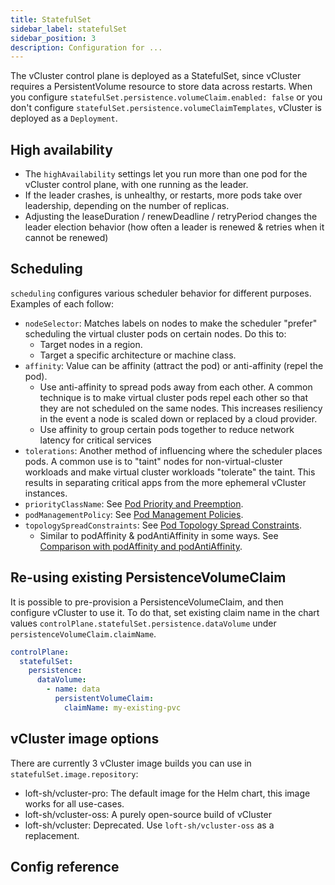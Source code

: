 ```yaml
---
title: StatefulSet
sidebar_label: statefulSet
sidebar_position: 3
description: Configuration for ...
---
```



The vCluster control plane is deployed as a StatefulSet, since vCluster requires a PersistentVolume resource to store data across restarts. When you configure `statefulSet.persistence.volumeClaim.enabled: false` or you don't configure `statefulSet.persistence.volumeClaimTemplates`,  vCluster is deployed as a `Deployment`.

## High availability

- The `highAvailability` settings let you run more than one pod for the vCluster control plane, with one running as the leader.
- If the leader crashes, is unhealthy, or restarts, more pods take over leadership, depending on the number of replicas.
- Adjusting the leaseDuration / renewDeadline / retryPeriod changes the leader election behavior (how often a leader is renewed & retries when it cannot be renewed)

## Scheduling

`scheduling` configures various scheduler behavior for different purposes. Examples of each follow:
- `nodeSelector`: Matches labels on nodes to make the scheduler "prefer" scheduling the virtual cluster pods on certain nodes. Do this to:
  - Target nodes in a region.
  - Target a specific architecture or machine class.
- `affinity`: Value can be affinity (attract the pod) or anti-affinity (repel the pod).
  - Use anti-affinity to spread pods away from each other. A common technique is to make virtual cluster pods repel each other so that they are not scheduled on the same nodes. This increases resiliency in the event a node is scaled down or replaced by a cloud provider.
  - Use affinity to group certain pods together to reduce network latency for critical services
- `tolerations`: Another method of influencing where the scheduler places pods. A common use is to "taint" nodes for non-virtual-cluster workloads and make virtual cluster workloads "tolerate" the taint. This results in separating critical apps from the more ephemeral vCluster instances.
- `priorityClassName`: See [Pod Priority and Preemption](https://kubernetes.io/docs/concepts/scheduling-eviction/pod-priority-preemption/).
- `podManagementPolicy`: See [Pod Management Policies](https://kubernetes.io/docs/concepts/workloads/controllers/statefulset/#pod-management-policies).
- `topologySpreadConstraints`: See [Pod Topology Spread Constraints](https://kubernetes.io/docs/concepts/scheduling-eviction/topology-spread-constraints/).
  - Similar to podAffinity & podAntiAffinity in some ways. See [Comparison with podAffinity and podAntiAffinity](https://kubernetes.io/docs/concepts/scheduling-eviction/topology-spread-constraints/#comparison-with-podaffinity-podantiaffinity).

## Re-using existing PersistenceVolumeClaim
It is possible to pre-provision a PersistenceVolumeClaim, and then configure vCluster to use it.
To do that, set existing claim name in the chart values `controlPlane.statefulSet.persistence.dataVolume` under `persistenceVolumeClaim.claimName`.

```yaml
controlPlane:
  statefulSet:
    persistence:
      dataVolume:
        - name: data
          persistentVolumeClaim:
            claimName: my-existing-pvc
```

## vCluster image options

There are currently 3 vCluster image builds you can use in `statefulSet.image.repository`: 

- loft-sh/vcluster-pro: The default image for the Helm chart, this image works for all use-cases.
- loft-sh/vcluster-oss: A purely open-source build of vCluster
- loft-sh/vcluster: Deprecated. Use `loft-sh/vcluster-oss` as a replacement.

## Config reference

<ControlPlaneStatefulSet/>
